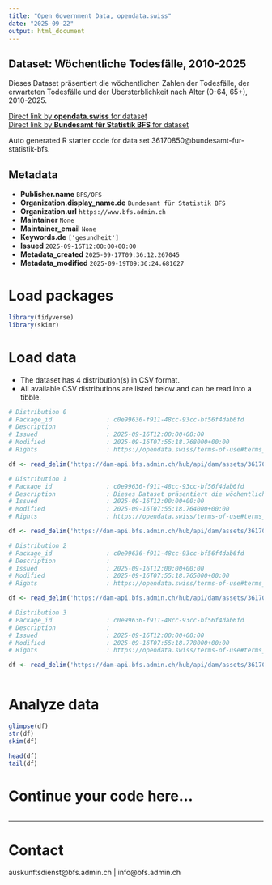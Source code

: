 ```yaml
---
title: "Open Government Data, opendata.swiss"
date: "2025-09-22"
output: html_document
---
```


## Dataset: Wöchentliche Todesfälle, 2010-2025

Dieses Dataset präsentiert die wöchentlichen Zahlen der Todesfälle, der erwarteten Todesfälle und der Übersterblichkeit nach Alter (0-64, 65+), 2010-2025.

[Direct link by **opendata.swiss** for dataset](https://opendata.swiss/de/dataset/wochentliche-todesfalle-2010-20251)<br>
[Direct link by **Bundesamt für Statistik BFS** for dataset](https://www.bfs.admin.ch/asset/de/ts-d-14.03.04.03-wr)

Auto generated R starter code for data set 36170850@bundesamt-fur-statistik-bfs.

## Metadata

- **Publisher.name** `BFS/OFS`
- **Organization.display_name.de** `Bundesamt für Statistik BFS`
- **Organization.url** `https://www.bfs.admin.ch`
- **Maintainer** `None`
- **Maintainer_email** `None`
- **Keywords.de** `['gesundheit']`
- **Issued** `2025-09-16T12:00:00+00:00`
- **Metadata_created** `2025-09-17T09:36:12.267045`
- **Metadata_modified** `2025-09-19T09:36:24.681627`


# Load packages

```r

library(tidyverse)
library(skimr)

```

# Load data

-   The dataset has 4 distribution(s) in CSV format.
-   All available CSV distributions are listed below and can be read into a tibble.

```r

# Distribution 0
# Package_id               : c0e99636-f911-48cc-93cc-bf56f4dab6fd
# Description              : 
# Issued                   : 2025-09-16T12:00:00+00:00
# Modified                 : 2025-09-16T07:55:18.768000+00:00
# Rights                   : https://opendata.swiss/terms-of-use#terms_by_ask

df <- read_delim('https://dam-api.bfs.admin.ch/hub/api/dam/assets/36170859/master')

# Distribution 1
# Package_id               : c0e99636-f911-48cc-93cc-bf56f4dab6fd
# Description              : Dieses Dataset präsentiert die wöchentlichen Zahlen der Todesfälle, der erwarteten Todesfälle und der Übersterblichkeit nach Alter (0-64, 65+), 2010-2025.
# Issued                   : 2025-09-16T12:00:00+00:00
# Modified                 : 2025-09-16T07:55:18.764000+00:00
# Rights                   : https://opendata.swiss/terms-of-use#terms_by_ask

df <- read_delim('https://dam-api.bfs.admin.ch/hub/api/dam/assets/36170873/master')

# Distribution 2
# Package_id               : c0e99636-f911-48cc-93cc-bf56f4dab6fd
# Description              : 
# Issued                   : 2025-09-16T12:00:00+00:00
# Modified                 : 2025-09-16T07:55:18.765000+00:00
# Rights                   : https://opendata.swiss/terms-of-use#terms_by_ask

df <- read_delim('https://dam-api.bfs.admin.ch/hub/api/dam/assets/36170864/master')

# Distribution 3
# Package_id               : c0e99636-f911-48cc-93cc-bf56f4dab6fd
# Description              : 
# Issued                   : 2025-09-16T12:00:00+00:00
# Modified                 : 2025-09-16T07:55:18.778000+00:00
# Rights                   : https://opendata.swiss/terms-of-use#terms_by_ask

df <- read_delim('https://dam-api.bfs.admin.ch/hub/api/dam/assets/36170869/master')



```

# Analyze data

```r

glimpse(df)
str(df)
skim(df)

head(df)
tail(df)

```

# Continue your code here...

```r

```

------------------------------------------------------------------------

# Contact

auskunftsdienst@bfs.admin.ch | info@bfs.admin.ch
